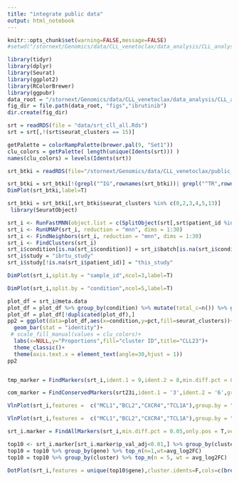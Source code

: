 ```yaml
---
title: "integrate public data"
output: html_notebook
---
```



```r
knitr::opts_chunk$set(warning=FALSE,message=FALSE)
#setwd("/stornext/Genomics/data/CLL_venetoclax/data_analysis/CLL_analysis/scripts")
```

```r
library(tidyr)
library(dplyr)
library(Seurat)
library(ggplot2)
library(RColorBrewer)
library(ggpubr)
data_root = "/stornext/Genomics/data/CLL_venetoclax/data_analysis/CLL_analysis/scripts"
fig_dir = file.path(data_root, "figs","ibrutinib")
dir.create(fig_dir)
```


```r
srt = readRDS(file = "data/srt_cll_all.Rds")
srt = srt[,!(srt$seurat_clusters == 15)]

getPalette = colorRampPalette(brewer.pal(9, "Set1"))
clu_colors = getPalette( length(unique(Idents(srt))) )
names(clu_colors) = levels(Idents(srt))
```

```r
srt_btki = readRDS(file="/stornext/Genomics/data/CLL_venetoclax/public_data/ibrutinib_NC/data/srt_ibrtu.Rds")

srt_btki = srt_btki[!(grepl("^IG",rownames(srt_btki))| grepl("^TR",rownames(srt_btki))),]
DimPlot(srt_btki,label=T)
```

```r
srt_btki = srt_btki[,srt_btki$seurat_clusters %in% c(0,2,3,4,5,13)]
 library(SeuratObject)
```


```r
srt_i <- RunFastMNN(object.list = c(SplitObject(srt[,srt$patient_id %in% c("CLL2", "CLL23",  "CLL5" )], split.by = "sample_id"),SplitObject(srt_btki,split.by = "batch")),verbose = F)# merge.order=list(list(1:7),list(8:(8+11)) ) )
srt_i <- RunUMAP(srt_i, reduction = "mnn", dims = 1:30)
srt_i <- FindNeighbors(srt_i, reduction = "mnn", dims = 1:30)
srt_i <- FindClusters(srt_i)
srt_i$condition[is.na(srt_i$condition)] = srt_i$batch[is.na(srt_i$condition)]
srt_i$study = "ibrtu_study"
srt_i$study[!is.na(srt_i$patient_id)] = "this_study"
```


```r
DimPlot(srt_i,split.by = "sample_id",ncol=3,label=T)
```

```r
DimPlot(srt_i,split.by = "condition",ncol=5,label=T)
```

```r
plot_df = srt_i@meta.data
plot_df = plot_df %>% group_by(condition) %>% mutate(total_c=n()) %>% group_by(condition,seurat_clusters) %>% summarise(pct=n()/total_c)
plot_df = plot_df[!duplicated(plot_df),]
pp2 = ggplot(data=plot_df,aes(x=condition,y=pct,fill=seurat_clusters))+
  geom_bar(stat = "identity")+
 # scale_fill_manual(values = clu_colors)+
  labs(x=NULL,y="Proportions",fill="cluster ID",title="CLL23")+
  theme_classic()+
  theme(axis.text.x = element_text(angle=30,hjust = 1))
pp2
```


```r

```



```r
tmp_marker = FindMarkers(srt_i,ident.1 = 9,ident.2 = 8,min.diff.pct = 0.05,verbose = F)
```

```r
com_marker = FindConservedMarkers(srt23i,ident.1 = '3',ident.2 = '6',grouping.var = "study",verbose=F)
```


```r
VlnPlot(srt_i,features =  c("MCL1","BCL2","CXCR4","TCL1A"),group.by = "condition",pt.size = 0,ncol=1)
```

```r
VlnPlot(srt_i,features =  c("MCL1","BCL2","CXCR4","TCL1A"),group.by = "seurat_clusters",pt.size = 0,ncol=1)
```

```r
srt_i.marker = FindAllMarkers(srt_i,min.diff.pct = 0.05,only.pos = T,verbose = F,max.cells.per.ident = 1000)
```

```r
top10 <- srt_i.marker[srt_i.marker$p_val_adj<0.01,] %>% group_by(cluster) %>% top_n(n = 30, wt = -p_val_adj) # %>%  top_n(n = 5, wt = avg_logFC)
top10 = top10 %>% group_by(gene) %>% top_n(n=1,wt=avg_log2FC)
top10 = top10 %>% group_by(cluster) %>% top_n(n = 5, wt = avg_log2FC)

DotPlot(srt_i,features = unique(top10$gene),cluster.idents=F,cols=c(brewer.pal(7,"YlGnBu")[1],brewer.pal(7,"YlGnBu")[7]) )+coord_flip()+labs(x=NULL,y=NULL)
```